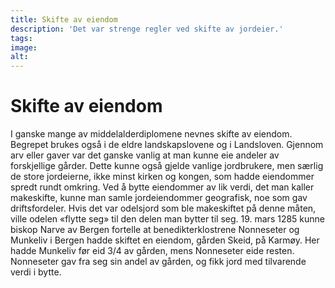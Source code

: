 ```yaml
---
title: Skifte av eiendom
description: 'Det var strenge regler ved skifte av jordeier.'
tags:
image: 
alt: 
---
```



# Skifte av eiendom

<Container stil="initial side">
    I ganske mange av middelalderdiplomene nevnes skifte av eiendom. Begrepet brukes også i de eldre landskapslovene og i Landsloven. Gjennom arv eller gaver var det ganske vanlig at man kunne eie andeler av forskjellige gårder. Dette kunne også gjelde vanlige jordbrukere, men særlig de store jordeierne, ikke minst kirken og kongen, som hadde eiendommer spredt rundt omkring. Ved å bytte eiendommer av lik verdi, det man kaller makeskifte, kunne man samle jordeiendommer geografisk, noe som gav driftsfordeler. Hvis det var odelsjord som ble makeskiftet på denne måten, ville odelen «flytte seg» til den delen man bytter til seg. 19. mars 1285 kunne biskop Narve av Bergen fortelle at benedikterklostrene Nonneseter og Munkeliv i Bergen hadde skiftet en eiendom, gården Skeid, på Karmøy. Her hadde Munkeliv før eid 3/4 av gården, mens Nonneseter eide resten. Nonneseter gav fra seg sin andel av gården, og fikk jord med tilvarende verdi i bytte.
</Container>

<Work id="ubb-diplom-0257" />

